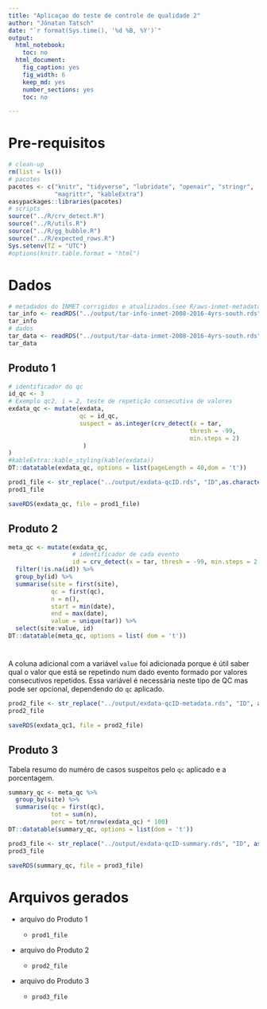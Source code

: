 ```yaml
---
title: "Aplicaçao do teste de controle de qualidade 2"
author: "Jônatan Tatsch"
date: "`r format(Sys.time(), '%d %B, %Y')`"
output:
  html_notebook:
    toc: no
  html_document:
    fig_caption: yes
    fig_width: 6
    keep_md: yes
    number_sections: yes
    toc: no

---
```


# Pre-requisitos


```r
# clean-up
rm(list = ls()) 
# pacotes
pacotes <- c("knitr", "tidyverse", "lubridate", "openair", "stringr", 
             "magrittr", "kableExtra")
easypackages::libraries(pacotes)
# scripts 
source("../R/crv_detect.R")
source("../R/utils.R")
source("../R/gg_bubble.R")
source("../R/expected_rows.R")
Sys.setenv(TZ = "UTC")
#options(knitr.table.format = "html")
```

# Dados 

```r
# metadados do INMET corrigidos e atualizados.(see R/aws-inmet-metadata.R)
tar_info <- readRDS("../output/tar-info-inmet-2008-2016-4yrs-south.rds")
tar_info
# dados
tar_data <- readRDS("../output/tar-data-inmet-2008-2016-4yrs-south.rds")
tar_data
```


## Produto 1

```r
# identificador do qc
id_qc <- 3
# Exemplo qc2, i = 2, teste de repetição consecutiva de valores 
exdata_qc <- mutate(exdata,
                    qc = id_qc,
                    suspect = as.integer(crv_detect(x = tar, 
                                                   thresh = -99,
                                                   min.steps = 2)
                     )
)
#kableExtra::kable_styling(kable(exdata))
DT::datatable(exdata_qc, options = list(pageLength = 40,dom = 't'))
```

```r
prod1_file <- str_replace("../output/exdata-qcID.rds", "ID",as.character(id_qc))
prod1_file
```


```r
saveRDS(exdata_qc, file = prod1_file)
```


## Produto 2



```r
meta_qc <- mutate(exdata_qc, 
                  # identificador de cada evento
                  id = crv_detect(x = tar, thresh = -99, min.steps = 2, numerate = TRUE)) %>%
  filter(!is.na(id)) %>%
  group_by(id) %>%
  summarise(site = first(site),
            qc = first(qc),
            n = n(),
            start = min(date), 
            end = max(date),
            value = unique(tar)) %>%
  select(site:value, id)
DT::datatable(meta_qc, options = list( dom = 't'))
```



#
A coluna adicional com a variável `value` foi adicionada porque é útil saber qual o valor que está se repetindo num dado evento formado por valores consecutivos repetidos. Essa variável é necessária neste tipo de QC mas pode ser opcional, dependendo do `qc` aplicado.

```r
prod2_file <- str_replace("../output/exdata-qcID-metadata.rds", "ID", as.character(id_qc))
prod2_file
```

```r
saveRDS(exdata_qc1, file = prod2_file)
```

## Produto 3

Tabela resumo do numéro de casos suspeitos pelo `qc` aplicado e a porcentagem.

```r
summary_qc <- meta_qc %>%
  group_by(site) %>%
  summarise(qc = first(qc),
            tot = sum(n),
            perc = tot/nrow(exdata_qc) * 100)
DT::datatable(summary_qc, options = list(dom = 't'))
```

```r
prod3_file <- str_replace("../output/exdata-qcID-summary.rds", "ID", as.character(id_qc))
prod3_file
```

```r
saveRDS(summary_qc, file = prod3_file)
```

# Arquivos gerados

- arquivo do Produto 1

    - ` prod1_file`

- arquivo do Produto 2

    - ` prod2_file`

- arquivo do Produto 3

    - ` prod3_file`
       